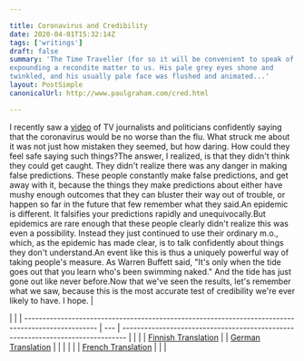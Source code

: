 ```yaml
---

title: Coronavirus and Credibility
date: 2020-04-01T15:32:14Z
tags: ['writings']
draft: false
summary: 'The Time Traveller (for so it will be convenient to speak of him) was
expounding a recondite matter to us. His pale grey eyes shone and
twinkled, and his usually pale face was flushed and animated...'
layout: PostSimple
canonicalUrl: http://www.paulgraham.com/cred.html

---
```


I recently saw a
[video](https://www.youtube.com/watch?v=NAh4uS4f78o)
of TV journalists and politicians confidently
saying that the coronavirus would be no worse than the flu. What
struck me about it was not just how mistaken they seemed, but how
daring. How could they feel safe saying such things?The answer, I realized, is that they didn't think they could get
caught. They didn't realize there was any danger in making false
predictions. These people constantly make false predictions, and
get away with it, because the things they make predictions about
either have mushy enough outcomes that they can bluster their way
out of trouble, or happen so far in the future that few remember
what they said.An epidemic is different. It falsifies your predictions rapidly and
unequivocally.But epidemics are rare enough that these people clearly
didn't realize this was even a possibility. Instead they just
continued to use their ordinary m.o., which, as the epidemic has
made clear, is to talk confidently about things they don't
understand.An event like this is thus a uniquely powerful way of taking people's
measure. As Warren Buffett said, "It's only when the tide goes out
that you learn who's been swimming naked." And the tide has just
gone out like never before.Now that we've seen the results, let's remember what we saw, because
this is the most accurate test of credibility we're ever likely to have. I hope. |

|                                                                                                    |
| -------------------------------------------------------------------------------------------------- | --- | ------------------------------------------------------------------------------- |
|                                                                                                    |
| [Finnish Translation](https://medium.com/brandin-kirjasto/koronavirus-ja-uskottavuus-6054bd52c335) |     | [German Translation](https://www.noahleidinger.com/unlisted/graham-coronavirus) |
|                                                                                                    |
|                                                                                                    |
| [French Translation](https://corrigan2.blogspot.com/p/coronavirus-et-credibilite-paul-graham.html) |
|                                                                                                    |
